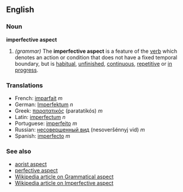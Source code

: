==English==
===Noun===
'''imperfective aspect'''

#''(grammar)'' The '''imperfective aspect''' is a feature of the [[verb]] which denotes an action or condition that does not have a fixed temporal boundary, but is [[habitual]], [[unfinished]], [[continuous]], [[repetitive]] or [[in progress]].

===Translations===
*French: [[imparfait]] ''m''
*German: [[Imperfektum]] ''n''
*Greek: [[παρατατικός]] (paratatikós) ''m''
*Latin: [[imperfectum]] ''n''
*Portuguese: [[imperfeito]] ''m''
*Russian: [[несовершенный вид]] (nesoveršénnyj vid) ''m''
*Spanish: [[imperfecto]] ''m''

===See also===
*[[aorist aspect]]
*[[perfective aspect]]
*[[w:Grammatical aspect|Wikipedia article on Grammatical aspect]]
*[[w:Imperfective aspect|Wikipedia article on Imperfective aspect]]